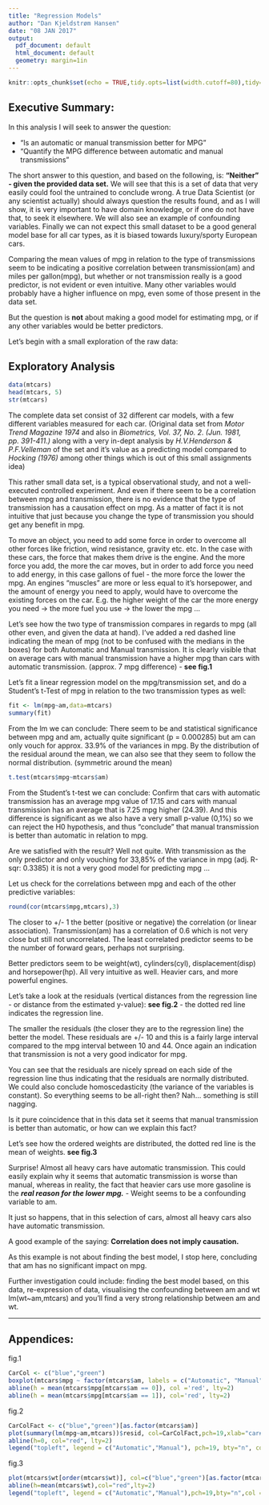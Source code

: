 ```yaml
---
title: "Regression Models"
author: "Dan Kjeldstrøm Hansen"
date: "08 JAN 2017"
output:
  pdf_document: default
  html_document: default
  geometry: margin=1in
---
```


```r
knitr::opts_chunk$set(echo = TRUE,tidy.opts=list(width.cutoff=80),tidy=TRUE)
```

## Executive Summary:
In this analysis I will seek to answer the question:

* “Is an automatic or manual transmission better for MPG”
* "Quantify the MPG difference between automatic and manual transmissions" 

The short answer to this question, and based on the following, is: **"Neither" - given the provided data set.** We will see that this is a set of data that very easily could fool the untrained to conclude wrong. A true Data Scientist (or any scientist actually) should always question the results found, and as I will show, it is very important to have domain knowledge, or if one do not have that, to seek it elsewhere. We will also see an example of confounding variables. Finally we can not expect this small dataset to be a good general model base for all car types, as it is biased towards luxury/sporty European cars.

Comparing the mean values of mpg in relation to the type of transmissions seem to be indicating a positive correlation between transmission(am) and miles per gallon(mpg), but whether or not transmission really is a good predictor, is not evident or even intuitive. Many other variables would probably have a higher influence on mpg, even some of those present in the data set.

But the question is **not** about making a good model for estimating mpg, or if any other variables would be better predictors.

Let's begin with a small exploration of the raw data:

## Exploratory Analysis

```r
data(mtcars)
head(mtcars, 5)
str(mtcars)
```
The complete data set consist of 32 different car models, with a few different variables measured for each car. (Original data set from *Motor Trend Magazine 1974* and also in *Biometrics, Vol. 37, No. 2. (Jun. 1981, pp. 391-411.)* along with a very in-dept analysis by *H.V.Henderson & P.F.Velleman* of the set and it's value as a predicting model compared to *Hocking (1976)* among other things which is out of this small assignments idea)

This rather small data set, is a typical observational study, and not a well-executed controlled experiment. And even if there seem to be a correlation between mpg and transmission, there is no evidence that the type of transmission has a causation effect on mpg. As a matter of fact it is not intuitive that just because you change the type of transmission you should get any benefit in mpg. 

To move an object, you need to add some force in order to overcome all other forces like friction, wind resistance, gravity etc. etc. In the case with these cars, the force that makes them drive is the engine. And the more force you add, the more the car moves, but in order to add force you need to add energy, in this case gallons of fuel - the more force the lower the mpg. An engines "muscles" are more or less equal to it's horsepower, and the amount of energy you need to apply, would have to overcome the existing forces on the car. E.g. the higher weight of the car the more energy you need -> the more fuel you use -> the lower the mpg ...

Let's see how the two type of transmission compares in regards to mpg (all other even, and given the data at hand). I've added a red dashed line indicating the mean of mpg (not to be confused with the medians in the boxes) for both Automatic and Manual transmission. It is clearly visible that on average cars with manual transmission have a higher mpg than cars with automatic transmission. (approx. 7 mpg difference) - **see fig.1**

Let's fit a linear regression model on the mpg/transmission set, and do a Student's t-Test of mpg in relation to the two transmission types as well:
```r
fit <- lm(mpg~am,data=mtcars)
summary(fit)
```

From the lm we can conclude:
There seem to be and statistical significance between mpg and am, actually quite significant (p = 0.000285) but am can only vouch for approx. 33.9% of the variances in mpg. By the distribution of the residual around the mean, we can also see that they seem to follow the normal distribution. (symmetric around the mean)

```r
t.test(mtcars$mpg~mtcars$am)
```

From the Student's t-test we can conclude:
Confirm that cars with automatic transmission has an average mpg value of 17.15 and cars with manual transmission has an average that is 7.25 mpg higher (24.39). And this difference is significant as we also have a very small p-value (0,1%) so we can reject the H0 hypothesis, and thus "conclude" that manual transmission is better than automatic in relation to mpg.

Are we satisfied with the result? Well not quite. With transmission as the only predictor and only vouching for 33,85% of the variance in mpg (adj. R-sqr: 0.3385) it is not a very good model for predicting mpg ... 

Let us check for the correlations between mpg and each of the other predictive variables:
```r
round(cor(mtcars$mpg,mtcars),3)
```
The closer to +/- 1 the better (positive or negative) the correlation (or linear association). Transmission(am) has a correlation of 0.6 which is not very close but still not uncorrelated. The least correlated predictor seems to be the number of forward gears, perhaps not surprising. 

Better predictors seem to be weight(wt), cylinders(cyl), displacement(disp) and horsepower(hp). All very intuitive as well. Heavier cars, and more powerful engines.

Let's take a look at the residuals (vertical distances from the regression line - or distance from the estimated y-value): **see fig.2** - the dotted red line indicates the regression line.

The smaller the residuals (the closer they are to the regression line) the better the model. These residuals are +/- 10 and this is a fairly large interval compared to the mpg interval between 10 and 44. Once again an indication that transmission is not a very good indicator for mpg.

You can see that the residuals are nicely spread on each side of the regression line thus indicating that the residuals are normally distributed. We could also conclude homoscedasticity (the variance of the variables is constant). So everything seems to be all-right then? Nah... something is still nagging.

Is it pure coincidence that in this data set it seems that manual transmission is better than automatic, or how can we explain this fact?

Let's see how the ordered weights are distributed, the dotted red line is the mean of weights. **see fig.3**

Surprise! Almost all heavy cars have automatic transmission. This could easily explain why it seems that automatic transmission is worse than manual, whereas in reality, the fact that heavier cars use more gasoline is the ***real reason for the lower mpg.***  - Weight seems to be a confounding variable to am.

It just so happens, that in this selection of cars, almost all heavy cars also have automatic transmission. 

A good example of the saying: **Correlation does not imply causation.**

As this example is not about finding the best model, I stop here, concluding that am has no significant impact on mpg.

Further investigation could include: finding the best model based, on this data, re-expression of data, visualising the confounding between am and wt lm(wt~am,mtcars) and you'll find a very strong relationship between am and wt.

***

## Appendices:  

fig.1  
```r
CarCol <- c("blue","green")
boxplot(mtcars$mpg ~ factor(mtcars$am, labels = c("Automatic", "Manual")),col=CarCol,xlab='transmission', ylab = 'mpg')
abline(h = mean(mtcars$mpg[mtcars$am == 0]), col ='red', lty=2)
abline(h = mean(mtcars$mpg[mtcars$am == 1]), col='red', lty=2)
```

fig.2  
```r
CarColFact <- c("blue","green")[as.factor(mtcars$am)]
plot(summary(lm(mpg~am,mtcars))$resid, col=CarColFact,pch=19,xlab="car# and am", ylab = "residuals", main = "Residuals of mpg / car and am")
abline(h=0, col="red", lty=2)
legend("topleft", legend = c("Automatic","Manual"), pch=19, bty="n", col = CarCol, cex = 0.75)
```

fig.3  
```r
plot(mtcars$wt[order(mtcars$wt)], col=c("blue","green")[as.factor(mtcars$am[order(mtcars$wt)])],pch=19,xlab = "cars", ylab = "weight (1000 lbs)",main = "Ordered Weight / car")
abline(h=mean(mtcars$wt),col="red",lty=2)
legend("topleft", legend = c("Automatic","Manual"),pch=19,bty="n",col = CarCol,cex = 0.75)
```